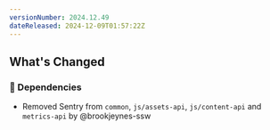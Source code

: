 ```yaml
---
versionNumber: 2024.12.49
dateReleased: 2024-12-09T01:57:22Z
---
```


## What's Changed
### 👒 Dependencies
* Removed Sentry from `common`, `js/assets-api`, `js/content-api` and `metrics-api` by @brookjeynes-ssw
